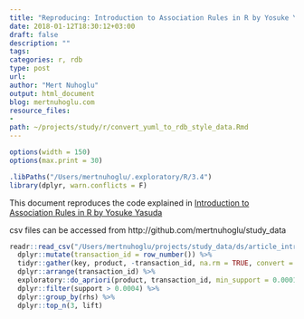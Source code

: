 ```yaml
---
title: "Reproducing: Introduction to Association Rules in R by Yosuke Yasuda"
date: 2018-01-12T18:30:12+03:00 
draft: false
description: ""
tags:
categories: r, rdb
type: post
url:
author: "Mert Nuhoglu"
output: html_document
blog: mertnuhoglu.com
resource_files:
-
path: ~/projects/study/r/convert_yuml_to_rdb_style_data.Rmd
---
```


<style>
  .main-container {
    max-width: 1600px !important;
  }
</style>

``` r
options(width = 150)
options(max.print = 30)
``` 

```r
.libPaths("/Users/mertnuhoglu/.exploratory/R/3.4")
library(dplyr, warn.conflicts = F)
```

This document reproduces the code explained in [Introduction to Association Rules in R by Yosuke Yasuda](https://blog.exploratory.io/introduction-to-association-rules-market-basket-analysis-in-r-7a0dd900a3e0)

csv files can be accessed from http://github.com/mertnuhoglu/study_data

```r
readr::read_csv("/Users/mertnuhoglu/projects/study_data/ds/article_introduction_to_association_rules_in_r_by_yosuke_yasuda_groceries.csv", , quote = "\"", skip = 0 , col_names = FALSE , na = c("","NA")) %>%
  dplyr::mutate(transaction_id = row_number()) %>%
  tidyr::gather(key, product, -transaction_id, na.rm = TRUE, convert = TRUE) %>%
  dplyr::arrange(transaction_id) %>%
  exploratory::do_apriori(product, transaction_id, min_support = 0.0001) %>%
  dplyr::filter(support > 0.0004) %>%
  dplyr::group_by(rhs) %>%
  dplyr::top_n(3, lift)
```


